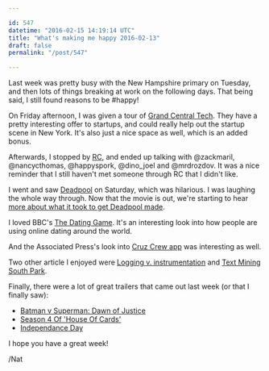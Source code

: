 ```yaml
---

id: 547
datetime: "2016-02-15 14:19:14 UTC"
title: "What's making me happy 2016-02-13"
draft: false
permalink: "/post/547"

---
```


Last week was pretty busy with the New Hampshire primary on Tuesday, and then lots of things breaking at work on the following days. That being said, I still found reasons to be #happy!

On Friday afternoon, I was given a tour of [Grand Central Tech](http://www.grandcentraltech.com/). They have a pretty interesting offer to startups, and could really help out the startup scene in New York. It's also just a nice space as well, which is an added bonus.

Afterwards, I stopped by [RC](https://www.recurse.com/), and ended up talking with @zackmaril, @nancycthomas, @happyspork, @dino_joel and @mrdrozdov. It was a nice reminder that I still haven't met someone through RC that I didn't like.

I went and saw [Deadpool](https://en.wikipedia.org/wiki/Deadpool_(film)) on Saturday, which was hilarious. I was laughing the whole way through. Now that the movie is out, we're starting to hear [more about what it took to get Deadpool made](http://www.polygon.com/2016/2/11/10970922/it-took-an-illegal-act-to-get-deadpool-made).

I loved BBC's [The Dating Game](http://www.bbc.co.uk/news/resources/idt-2e3f0042-75f6-4bd1-b4fe-9056540c65f8). It's an interesting look into how people are using online dating around the world.

And the Associated Press's look into [Cruz Crew app](http://bigstory.ap.org/article/2db0fc93cf664a63909e26e708e91c67/cruz-app-data-collection-helps-campaign-read-minds-voters) was interesting as well.

Two other article I enjoyed were [Logging v. instrumentation](http://peter.bourgon.org/blog/2016/02/07/logging-v-instrumentation.html) and [Text Mining South Park](http://kaylinwalker.com/text-mining-south-park/).

Finally, there were a lot of great trailers that came out last week (or that I finally saw):

 - [Batman v Superman: Dawn of Justice](https://www.youtube.com/watch?v=Cle_rKBpZ28&feature=youtu.be)
 - [Season 4 Of 'House Of Cards'](https://digg.com/video/house-of-cards-season-4-trailer-frank-claire)
 - [Independance Day](https://youtu.be/g5K0lKrebqg)

I hope you have a great week!

/Nat

